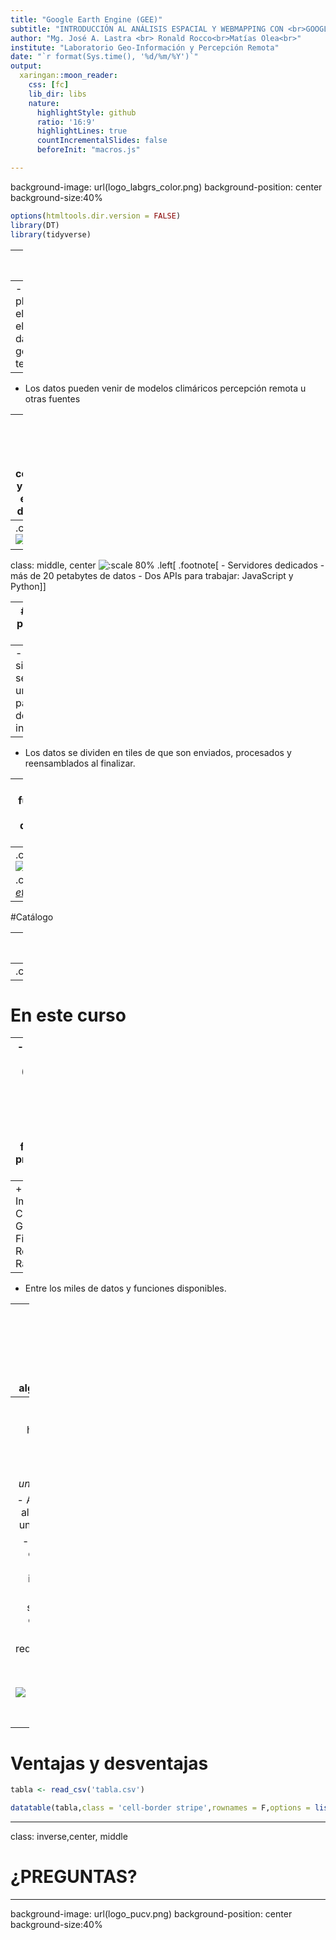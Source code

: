 ```yaml
---
title: "Google Earth Engine (GEE)"
subtitle: "INTRODUCCIÓN AL ANÁLISIS ESPACIAL Y WEBMAPPING CON <br>GOOGLE EARTH ENGINE Y R SHINY <br>"
author: "Mg. José A. Lastra <br> Ronald Rocco<br>Matías Olea<br>"
institute: "Laboratorio Geo-Información y Percepción Remota"
date: "`r format(Sys.time(), '%d/%m/%Y')`"
output:
  xaringan::moon_reader:
    css: [fc]
    lib_dir: libs
    nature:
      highlightStyle: github
      ratio: '16:9'
      highlightLines: true
      countIncrementalSlides: false
      beforeInit: "macros.js"

---
```

background-image: url(logo_labgrs_color.png)
background-position: center
background-size:40%

```r
options(htmltools.dir.version = FALSE)
library(DT)
library(tidyverse)
```


---
# ¿Qué es GEE?

--
- Es una plataforma en el cloud para el análisis de datos geoespaciales terrestres

--
- Los datos pueden venir de modelos climáricos percepción remota u otras fuentes

--
- La idea general es facilitar el análisis computacional y colaborar en el desarrolllo de resultados.

--
.center[
![:scale 90%](image1.png)]

---
class: middle, center
![:scale 80%](image2.png)
.left[
.footnote[
- Servidores dedicados
- más de 20 petabytes de datos
- Dos APIs para trabajar: JavaScript y Python
]
]

---
#¿Cómo se procesan los datos?

--
- De manera simple, lo que se realiza es una paralelización de la información.

--
- Los datos se dividen en tiles de que son enviados, procesados y reensamblados al finalizar.

--
- No es funcional para procesos dependientes del entorno

--
.center[![:scale 70%](paralel2.png)
]
.center[[Gorelick *et al.*, 2017](https://www.sciencedirect.com/science/article/pii/S0034425717302900#f0010)]

---
#Catálogo

--
.center[![:scale 95%](image3.png)]

--
.center[[Catálogo](https://developers.google.com/earth-engine/datasets)]

---
# En este curso

--
- Usaremos el Code Editor (GUI), desde donde podremos acceder a distitntos datos y funciones de procesamiento como:

--
  + Image
  + Image Collection
  + Geometries
  + Filter
  + Reducer
  + Random Forest

--
- Entre los miles de datos y funciones disponibles.

--
- Para estar al corriente de las nuevos datos y algoritmos:

  + [Medium](https://medium.com/google-earth)
  + [Remote Sensing](https://www.mdpi.com/journal/remotesensing/special_issues/GEE)
  
---
# ¿Qué podemos hacer con GEE?

.left[
- Obtener *una* imagen

- Aplicar un algoritmo a 
una imagen

- Usar una colección de 
imágenes

- Map sobre una colección

- Aplicar reducciones

- Etc...
] 

.center[
![:scale 70%](image4.png)
]

---
# Ventajas y desventajas
```r
tabla <- read_csv('tabla.csv')

datatable(tabla,class = 'cell-border stripe',rownames = F,options = list(pageLength=5))
```

---

class: inverse,center, middle

# ¿PREGUNTAS?

---
background-image: url(logo_pucv.png)
background-position: center
background-size:40%


